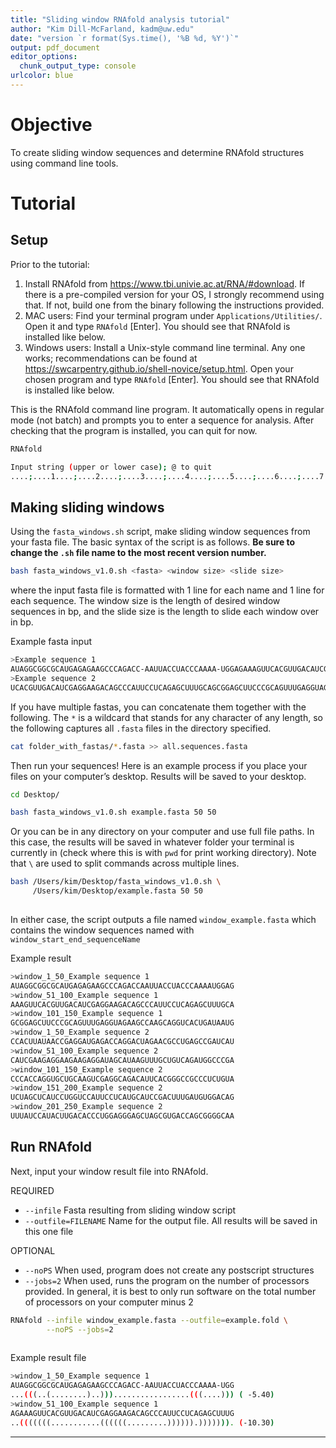 ```yaml
---
title: "Sliding window RNAfold analysis tutorial"
author: "Kim Dill-McFarland, kadm@uw.edu"
date: "version `r format(Sys.time(), '%B %d, %Y')`"
output: pdf_document
editor_options:
  chunk_output_type: console
urlcolor: blue 
---
```


# Objective

To create sliding window sequences and determine RNAfold structures using command line tools.

# Tutorial
## Setup

Prior to the tutorial:

1. Install RNAfold from <https://www.tbi.univie.ac.at/RNA/#download>. If there is a pre-compiled version for your OS, I strongly recommend using that. If not, build one from the binary following the instructions provided. 
2. MAC users: Find your terminal program under `Applications/Utilities/`. Open it and type `RNAfold` [Enter]. You should see that RNAfold is installed like below.
3. Windows users: Install a Unix-style command line terminal. Any one works; recommendations can be found at <https://swcarpentry.github.io/shell-novice/setup.html>. Open your chosen program and type `RNAfold` [Enter]. You should see that RNAfold is installed like below.

This is the RNAfold command line program. It automatically opens in regular mode (not batch) and prompts you to enter a sequence for analysis. After checking that the program is installed, you can quit for now.

```bash

RNAfold

Input string (upper or lower case); @ to quit
....;....1....;....2....;....3....;....4....;....5....;....6....;....7....;....8

```

## Making sliding windows

Using the `fasta_windows.sh` script, make sliding window sequences from your fasta file. The basic syntax of the script is as follows. **Be sure to change the `.sh` file name to the most recent version number.**

```bash

bash fasta_windows_v1.0.sh <fasta> <window size> <slide size>

```

where the input fasta file is formatted with 1 line for each name and 1 line for each sequence. The window size is the length of desired window sequences in bp, and the slide size is the length to slide each window over in bp.

Example fasta input

```bash

>Example sequence 1
AUAGGCGGCGCAUGAGAGAAGCCCAGACC-AAUUACCUACCCAAAA-UGGAGAAAGUUCACGUUGACAUCGAGGA
>Example sequence 2
UCACGUUGACAUCGAGGAAGACAGCCCAUUCCUCAGAGCUUUGCAGCGGAGCUUCCCGCAGUUUGAGGUAGAAGC

```

If you have multiple fastas, you can concatenate them together with the following. The `*` is a wildcard that stands for any character of any length, so the following captures all `.fasta` files in the directory specified.

```bash

cat folder_with_fastas/*.fasta >> all.sequences.fasta

```

Then run your sequences! Here is an example process if you place your files on your computer's desktop. Results will be saved to your desktop.

```bash

cd Desktop/

bash fasta_windows_v1.0.sh example.fasta 50 50

```

Or you can be in any directory on your computer and use full file paths. In this case, the results will be saved in whatever folder your terminal is currently in (check where this is with `pwd` for print working directory). Note that `\` are used to split commands across multiple lines.

```bash

bash /Users/kim/Desktop/fasta_windows_v1.0.sh \
     /Users/kim/Desktop/example.fasta 50 50
     
```

In either case, the script outputs a file named `window_example.fasta` which contains the window sequences named with `window_start_end_sequenceName`

Example result

```bash

>window_1_50_Example sequence 1
AUAGGCGGCGCAUGAGAGAAGCCCAGACCAAUUACCUACCCAAAAUGGAG
>window_51_100_Example sequence 1
AAAGUUCACGUUGACAUCGAGGAAGACAGCCCAUUCCUCAGAGCUUUGCA
>window_101_150_Example sequence 1
GCGGAGCUUCCCGCAGUUUGAGGUAGAAGCCAAGCAGGUCACUGAUAAUG
>window_1_50_Example sequence 2
CCACUUAUAACCGAGGAUGAGACCAGGACUAGAACGCCUGAGCCGAUCAU
>window_51_100_Example sequence 2
CAUCGAAGAGGAAGAAGAGGAUAGCAUAAGUUUGCUGUCAGAUGGCCCGA
>window_101_150_Example sequence 2
CCCACCAGGUGCUGCAAGUCGAGGCAGACAUUCACGGGCCGCCCUCUGUA
>window_151_200_Example sequence 2
UCUAGCUCAUCCUGGUCCAUUCCUCAUGCAUCCGACUUUGAUGUGGACAG
>window_201_250_Example sequence 2
UUUAUCCAUACUUGACACCCUGGAGGGAGCUAGCGUGACCAGCGGGGCAA

```

## Run RNAfold

Next, input your window result file into RNAfold.

REQUIRED

* `--infile` Fasta resulting from sliding window script
* `--outfile=FILENAME` Name for the output file. All results will be saved in this one file

OPTIONAL

* `--noPS` When used, program does not create any postscript structures
* `--jobs=2` When used, runs the program on the number of processors provided. In general, it is best to only run software on the total number of processors on your computer minus 2

```bash

RNAfold --infile window_example.fasta --outfile=example.fold \
        --noPS --jobs=2
        
```

Example result file

```bash

>window_1_50_Example sequence 1
AUAGGCGGCGCAUGAGAGAAGCCCAGACC-AAUUACCUACCCAAAA-UGG
...(((..(........)..))).................(((....))) ( -5.40)
>window_51_100_Example sequence 1
AGAAAGUUCACGUUGACAUCGAGGAAGACAGCCCAUUCCUCAGAGCUUUG
..(((((((...........((((((.........)))))).))))))). (-10.30)

```

***